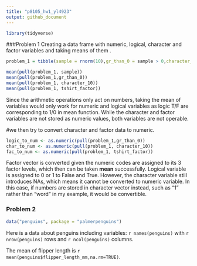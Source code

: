 ```yaml
---
title: "p8105_hw1_yl4923"
output: github_document
---
```


```r
library(tidyverse)
```

###Problem 1
Creating a data frame with numeric, logical, character and factor variables and taking means of them .
```r
problem_1 = tibble(sample = rnorm(10),gr_than_0 = sample > 0,character_10 = c("My","name","is","Alex","Welcome","to","my","R","programming","workspace"),tshirt_factor = factor(c("M","L","S","S","L","M","L","M","S","S"),ordered = TRUE,levels = c("S","M","L") ))

mean(pull(problem_1, sample))
mean(pull(problem_1,gr_than_0))
mean(pull(problem_1, character_10))
mean(pull(problem_1, tshirt_factor))
```
Since the arithmetic operations only act on numbers, taking the mean of variables would only work for numeric and logical variables as logic T/F are corresponding to 1/0 in mean function. While the character and factor variables are not stored as numeric values, both variables are not operable.  

#we then try to convert character and factor data to numeric.
```r
logic_to_num <- as.numeric(pull(problem_1,gr_than_0))
char_to_num <- as.numeric(pull(problem_1, character_10))
fac_to_num <- as.numeric(pull(problem_1, tshirt_factor))
```
Factor vector is converted given the numeric codes are assigned to its 3 factor levels, which then can be taken **mean** successfully. Logical variable is assigned to 0 or 1 to False and True. However, the character variable still introduces NAs, which means it cannot be converted to numeric variable. In this case, if numbers are stored in character vector instead, such as "1" rather than "word" in my example, it would be convertible.


### Problem 2
```r
data("penguins", package = "palmerpenguins")
```
Here is a data about penguins including variables: `r names(penguins)` with `r nrow(penguins)` rows and `r ncol(penguins)` columns. 

The mean of flipper length is `r mean(penguins$flipper_length_mm,na.rm=TRUE)`. 








